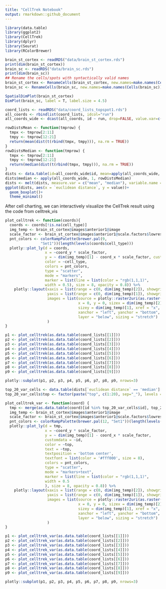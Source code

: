 ```yaml
---
title: "CellTrek Notebook"
output: rmarkdown::github_document
---
```

```r
library(data.table)
library(ggplot2)
library(CellTrek)
library(dplyr)
library(Seurat)
library(RColorBrewer)
```

```r
brain_st_cortex <- readRDS("data/brain_st_cortex.rds")
print(dim(brain_st_cortex))
brain_sc <- readRDS("data/brain_sc.rds")
print(dim(brain_sc))
## Rename the cells/spots with syntactically valid names
brain_st_cortex <- RenameCells(brain_st_cortex, new.names=make.names(Cells(brain_st_cortex)))
brain_sc <- RenameCells(brain_sc, new.names=make.names(Cells(brain_sc)))
```
```r
SpatialDimPlot(brain_st_cortex)
DimPlot(brain_sc, label = T, label.size = 4.5)
```

```r
coord_lists <- readRDS("data/coord_lists_topspot1.rds")
all_coords <- rbindlist(coord_lists, idcol="run")
all_coords_wide <- dcast(all_coords, id ~ run, drop=FALSE, value.var=c("coord_x", "coord_y"))

rowDistsMean <- function(tmprow) {
  tmpx <- tmprow[2:11]
  tmpy <- tmprow[12:21]
  return(mean(dist(t(rbind(tmpx, tmpy))), na.rm = TRUE))
}
rowDistsMedian <- function(tmprow) {
  tmpx <- tmprow[2:11]
  tmpy <- tmprow[12:21]
  return(median(dist(t(rbind(tmpx, tmpy))), na.rm = TRUE))
}
dists <- data.table(id=all_coords_wide$id, mean=apply(all_coords_wide, 1, rowDistsMean))
dists$median <- apply(all_coords_wide, 1, rowDistsMedian)
dists <- melt(dists, measure.var = c("mean", "median"), variable.name = "euclidean distance", value.name="value")
ggplot(dists, aes(x = `euclidean distance`, y = value))+
  geom_boxplot()+
  theme_minimal()
```
After cell charting, we can interactively visualize the CellTrek result using the code from celltrek_vis

```r
plot_celltrek <- function(coords){
  coords <- coords[!is.na(cell_type)]
  img_temp <- brain_st_cortex@images$anterior1@image
  scale_factor <- brain_st_cortex@images$anterior1@scale.factors$lowres
  pnt_colors <- colorRampPalette(brewer.pal(9, 
                "Set1"))(length(levels(coords$cell_type)))
  plotly::plot_ly(d = coords, 
                  x = ~coord_y * scale_factor, 
                  y = ~ dim(img_temp)[1] - coord_x * scale_factor, customdata = ~id, 
                  color = ~cell_type,
                  colors = pnt_colors,
                  type = "scatter", 
                  mode = "markers", 
                  marker = list(line = list(color = "rgb(1,1,1)", 
                  width = 0.5), size = 8, opacity = 0.8)) %>% 
    plotly::layout(xaxis = list(range = c(0, dim(img_temp)[2]), showgrid = FALSE, showline = FALSE), 
                   yaxis = list(range = c(0, dim(img_temp)[1]), showgrid = FALSE, showline = FALSE), 
                   images = list(source = plotly::raster2uri(as.raster(img_temp)),
                                 x = 0, y = 0, sizex = dim(img_temp)[2], 
                                 sizey = dim(img_temp)[1], xref = "x", yref = "y", 
                                 xanchor = "left", yanchor = "bottom", 
                                 layer = "below", sizing = "stretch")
                   )
}
```


```r
p1 <- plot_celltrek(as.data.table(coord_lists[[1]]))
p2 <- plot_celltrek(as.data.table(coord_lists[[2]]))
p3 <- plot_celltrek(as.data.table(coord_lists[[3]]))
p4 <- plot_celltrek(as.data.table(coord_lists[[4]]))
p5 <- plot_celltrek(as.data.table(coord_lists[[5]]))
p6 <- plot_celltrek(as.data.table(coord_lists[[6]]))
p7 <- plot_celltrek(as.data.table(coord_lists[[7]]))
p8 <- plot_celltrek(as.data.table(coord_lists[[8]]))
p9 <- plot_celltrek(as.data.table(coord_lists[[9]]))
```

```r
plotly::subplot(p1, p2, p3, p4, p5, p6, p7, p8, p9, nrows=3)
```



```r
top_20_var_cells <- data.table(dists[`euclidean distance` == 'median'][order(value, decreasing = T)][1:20, c("id", "value")])
top_20_var_cells$top <- factor(paste("top", c(1:20), sep="_"), levels = paste("top", c(1:20), sep="_"))

plot_celltrek_var <- function(coord) {
  tmp <- merge(as.data.table(coord)[id %in% top_20_var_cells$id], top_20_var_cells)
  img_temp <- brain_st_cortex@images$anterior1@image
  scale_factor <- brain_st_cortex@images$anterior1@scale.factors$lowres
  pnt_colors <- colorRampPalette(brewer.pal(12, "Set1"))(length(levels(tmp$top)))
  plotly::plot_ly(d = tmp, 
                  x = ~coord_y * scale_factor, 
                  y = ~ dim(img_temp)[1] - coord_x * scale_factor, 
                  customdata = ~id, 
                  color = ~top,
                  text = ~top,
                  textposition = 'bottom center',
                  textfont = list(color = '#fff000', size = 8),
                  colors = pnt_colors,
                  type = "scatter", 
                  mode = "markers+text", 
                  marker = list(line = list(color = "rgb(1,1,1)", 
                  width = 0.5
                  ), size = 8, opacity = 0.8)) %>% 
    plotly::layout(xaxis = list(range = c(0, dim(img_temp)[2]), showgrid = FALSE, showline = FALSE), 
                   yaxis = list(range = c(0, dim(img_temp)[1]), showgrid = FALSE, showline = FALSE), 
                   images = list(source = plotly::raster2uri(as.raster(img_temp)),
                                 x = 0, y = 0, sizex = dim(img_temp)[2], 
                                 sizey = dim(img_temp)[1], xref = "x", yref = "y", 
                                 xanchor = "left", yanchor = "bottom", 
                                 layer = "below", sizing = "stretch")
                   )
}

```


```r
p1 <- plot_celltrek_var(as.data.table(coord_lists[[1]]))
p2 <- plot_celltrek_var(as.data.table(coord_lists[[2]]))
p3 <- plot_celltrek_var(as.data.table(coord_lists[[3]]))
p4 <- plot_celltrek_var(as.data.table(coord_lists[[4]]))
p5 <- plot_celltrek_var(as.data.table(coord_lists[[5]]))
p6 <- plot_celltrek_var(as.data.table(coord_lists[[6]]))
p7 <- plot_celltrek_var(as.data.table(coord_lists[[7]]))
p8 <- plot_celltrek_var(as.data.table(coord_lists[[8]]))
p9 <- plot_celltrek_var(as.data.table(coord_lists[[9]]))
```


```r
plotly::subplot(p1, p2, p3, p4, p5, p6, p7, p8, p9, nrows=3)
```



